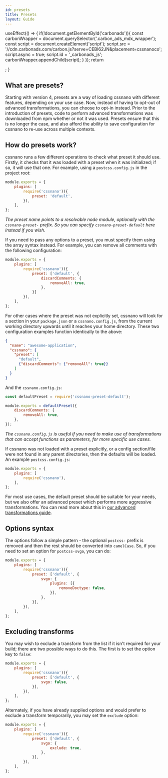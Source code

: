 ```yaml
---
id: presets
title: Presets
layout: Guide
---
```



  useEffect(() => {
    if(!document.getElementById('carbonads')){
      const carbonWrapper = document.querySelector('.carbon_ads_mdx_wrapper');
      const script = document.createElement('script');
      script.src = '//cdn.carbonads.com/carbon.js?serve=CEBI62JN&placement=cssnanoco';
      script.async = true;
      script.id = '_carbonads_js';
      carbonWrapper.appendChild(script);
    }
  });
  return  <div className="carbon_ads_mdx_wrapper"></div>;
}

<CarbonAds/>

## What are presets?

Starting with version 4, presets are a way of loading cssnano with different
features, depending on your use case. Now, instead of having to opt-out of
advanced transformations, you can choose to opt-in instead. Prior to the
introduction of presets, code to perform advanced transformations was downloaded
from npm whether or not it was used. Presets ensure that this is no longer the
case, and also afford the ability to save configuration for cssnano to re-use
across multiple contexts.


## How do presets work?

cssnano runs a few different operations to check what preset it should use.
Firstly, it checks that it was loaded with a preset when it was initialized;
if so, it will use that one. For example, using a `postcss.config.js` in the
project root:

```js
module.exports = {
    plugins: [
        require('cssnano')({
            preset: 'default',
        }),
    ],
};
```

_The preset name points to a resolvable node module, optionally with the
`cssnano-preset-` prefix. So you can specify `cssnano-preset-default` here
instead if you wish._

If you need to pass any options to a preset, you must specify them using the
array syntax instead. For example, you can remove all comments with the
following configuration:

```js
module.exports = {
    plugins: [
        require('cssnano')({
            preset: ['default', {
                discardComments: {
                    removeAll: true,
                },
            }]
        }),
    ],
};
```

For other cases where the preset was not explicitly set, cssnano will look
for a section in your `package.json` or a `cssnano.config.js`, from the current
working directory upwards until it reaches your home directory. These two
configuration examples function identically to the above:

```json
{
  "name": "awesome-application",
  "cssnano": {
    "preset": [
      "default",
      {"discardComments": {"removeAll": true}}
    ]
  }
}
```

And the `cssnano.config.js`:

```js
const defaultPreset = require('cssnano-preset-default');

module.exports = defaultPreset({
    discardComments: {
        removeAll: true,
    },
});
```

_The `cssnano.config.js` is useful if you need to make use of transformations
that can accept functions as parameters, for more specific use cases._

If cssnano was not loaded with a preset explicitly, or a config section/file
were not found in any parent directories, then the defaults will be loaded.
An example `postcss.config.js`:

```js
module.exports = {
    plugins: [
        require('cssnano'),
    ],
};
```

For most use cases, the default preset should be suitable for your needs, but
we also offer an advanced preset which performs more aggressive transformations.
You can read more about this in
[our advanced transformations guide][guideadvancedtransforms].


## Options syntax

The options follow a simple pattern - the optional `postcss-` prefix is removed
and then the rest should be converted into `camelCase`. So, if you need to set
an option for `postcss-svgo`, you can do:

```js
module.exports = {
    plugins: [
        require('cssnano')({
            preset: ['default', {
                svgo: {
                    plugins: [{
                        removeDoctype: false,
                    }],
                },
            }],
        }),
    ],
};
```


## Excluding transforms

You may wish to exclude a transform from the list if it isn't required for your
build; there are two possible ways to do this. The first is to set the option
key to `false`:

```js
module.exports = {
    plugins: [
        require('cssnano')({
            preset: ['default', {
                svgo: false,
            }],
        }),
    ],
};
```

Alternately, if you have already supplied options and would prefer to exclude
a transform temporarily, you may set the `exclude` option:

```js
module.exports = {
    plugins: [
        require('cssnano')({
            preset: ['default', {
                svgo: {
                    exclude: true,
                },
            }],
        }),
    ],
};
```

[guideadvancedtransforms]: /docs/advanced-transforms
